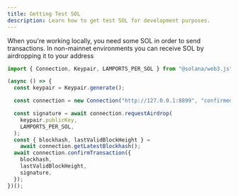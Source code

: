 ```yaml
---
title: Getting Test SOL
description: Learn how to get test SOL for development purposes.
---
```


When you're working locally, you need some SOL in order to send transactions. In
non-mainnet environments you can receive SOL by airdropping it to your address

```typescript title="get-test-sol.ts"
import { Connection, Keypair, LAMPORTS_PER_SOL } from "@solana/web3.js";

(async () => {
  const keypair = Keypair.generate();

  const connection = new Connection("http://127.0.0.1:8899", "confirmed");

  const signature = await connection.requestAirdrop(
    keypair.publicKey,
    LAMPORTS_PER_SOL,
  );
  const { blockhash, lastValidBlockHeight } =
    await connection.getLatestBlockhash();
  await connection.confirmTransaction({
    blockhash,
    lastValidBlockHeight,
    signature,
  });
})();
```
